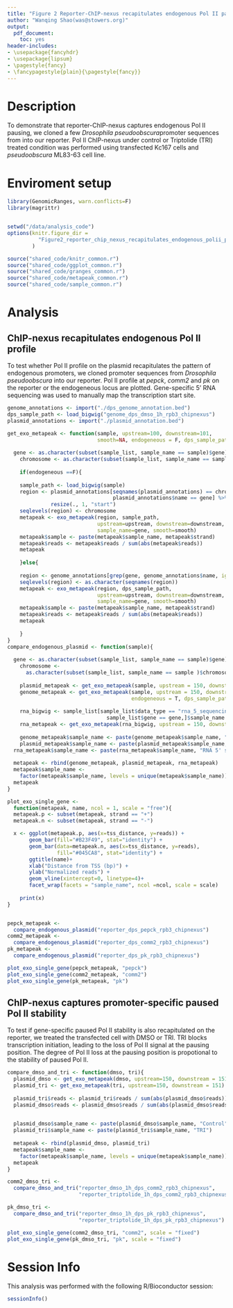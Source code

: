 ```yaml
---
title: "Figure 2 Reporter-ChIP-nexus recapitulates endogenous Pol II pausing"
author: "Wanqing Shao(was@stowers.org)"
output:
  pdf_document:
    toc: yes
header-includes:
- \usepackage{fancyhdr}
- \usepackage{lipsum}
- \pagestyle{fancy}
- \fancypagestyle{plain}{\pagestyle{fancy}}
---
```


# Description

To demonstrate that reporter-ChIP-nexus captures endogenous Pol II pausing, we cloned a few *Drosophila pseudoobscura*promoter sequences from into our reporter. Pol II ChIP-nexus under control or Triptolide (TRI) treated condition was performed using transfected Kc167 cells and *pseudoobscura* ML83-63 cell line.

# Enviroment setup

``` r
library(GenomicRanges, warn.conflicts=F)
library(magrittr)


setwd("/data/analysis_code")
options(knitr.figure_dir = 
          "Figure2_reporter_chip_nexus_recapitulates_endogenous_polii_pausing"
        )

source("shared_code/knitr_common.r")
source("shared_code/ggplot_common.r")
source("shared_code/granges_common.r")
source("shared_code/metapeak_common.r")
source("shared_code/sample_common.r")
```

# Analysis

## ChIP-nexus recapitulates endogenous Pol II profile

To test whether Pol II profile on the plasmid recapitulates the pattern of endogenous promoters, we cloned promoter sequences from *Drosophila pseudoobscura* into our reporter. Pol II profile at *pepck*, *comm2* and *pk* on the reporter or the endogeneous locus are plotted. Gene-specific 5’ RNA sequencing was used to manually map the transcription start site.

```r
genome_annotations <- import("./dps_genome_annotation.bed")
dps_sample_path <- load_bigwig("genome_dps_dmso_1h_rpb3_chipnexus")
plasmid_annotations <- import("./plasmid_annotation.bed")

get_exo_metapeak <- function(sample, upstream=100, downstream=101, 
                             smooth=NA, endogeneous = F, dps_sample_path=NULL){
	
  gene <- as.character(subset(sample_list, sample_name == sample)$gene)
	chromosome <- as.character(subset(sample_list, sample_name == sample )$chromosome)
	
	if(endogeneous ==F){
	  
  	sample_path <- load_bigwig(sample)
  	region <- plasmid_annotations[seqnames(plasmid_annotations) == chromosome & 
  	                              plasmid_annotations$name == gene] %>%
  	          resize(., 1, "start")
    seqlevels(region) <- chromosome
    metapeak <- exo_metapeak(region, sample_path, 
                             upstream=upstream, downstream=downstream, 
                             sample_name=gene, smooth=smooth)
    metapeak$sample <- paste(metapeak$sample_name, metapeak$strand)
    metapeak$reads <- metapeak$reads / sum(abs(metapeak$reads))
    metapeak
      
	}else{
  
    region <- genome_annotations[grep(gene, genome_annotations$name, ignore.case = T)]
    seqlevels(region) <- as.character(seqnames(region))
    metapeak <- exo_metapeak(region, dps_sample_path, 
                             upstream=upstream, downstream=downstream, 
                             sample_name=gene, smooth=smooth)
    metapeak$sample <- paste(metapeak$sample_name, metapeak$strand)
    metapeak$reads <- metapeak$reads / sum(abs(metapeak$reads))
    metapeak
	 
	}
}
compare_endogenous_plasmid <- function(sample){
  
  gene <- as.character(subset(sample_list, sample_name == sample)$gene)
	chromosome <- 
	  as.character(subset(sample_list, sample_name == sample )$chromosome)
	
	plasmid_metapeak <- get_exo_metapeak(sample, upstream = 150, downstream = 151)
	genome_metapeak <- get_exo_metapeak(sample, upstream = 150, downstream = 151,
	                                    endogeneous = T, dps_sample_path = dps_sample_path)
	
	rna_bigwig <- sample_list[sample_list$data_type == "rna_5_sequencing" & 
	                            sample_list$gene == gene,]$sample_name 
	rna_metapeak <- get_exo_metapeak(rna_bigwig, upstream = 150, downstream = 151)
	 
	genome_metapeak$sample_name <- paste(genome_metapeak$sample_name, "genome")
	plasmid_metapeak$sample_name <- paste(plasmid_metapeak$sample_name, "plasmid")
  rna_metapeak$sample_name <- paste(rna_metapeak$sample_name, "RNA 5' sequencing")
  
  metapeak <- rbind(genome_metapeak, plasmid_metapeak, rna_metapeak)
  metapeak$sample_name <- 
    factor(metapeak$sample_name, levels = unique(metapeak$sample_name))
  metapeak
}

plot_exo_single_gene <- 
  function(metapeak, name, ncol = 1, scale = "free"){
  metapeak.p <- subset(metapeak, strand == "+")
  metapeak.n <- subset(metapeak, strand == "-")

  x <- ggplot(metapeak.p, aes(x=tss_distance, y=reads)) + 
       geom_bar(fill="#B23F49", stat="identity") + 
       geom_bar(data=metapeak.n, aes(x=tss_distance, y=reads),
                fill="#045CA8", stat="identity") + 
       ggtitle(name)+ 
       xlab("Distance from TSS (bp)") + 
       ylab("Normalized reads") + 
       geom_vline(xintercept=0, linetype=4)+
       facet_wrap(facets = "sample_name", ncol =ncol, scale = scale)
 
    print(x)
}


pepck_metapeak <- 
  compare_endogenous_plasmid("reporter_dps_pepck_rpb3_chipnexus")
comm2_metapeak <- 
  compare_endogenous_plasmid("reporter_dps_comm2_rpb3_chipnexus")
pk_metapeak <- 
  compare_endogenous_plasmid("reporter_dps_pk_rpb3_chipnexus")

plot_exo_single_gene(pepck_metapeak, "pepck")
plot_exo_single_gene(comm2_metapeak, "comm2")
plot_exo_single_gene(pk_metapeak, "pk")

```

## ChIP-nexus captures promoter-specific paused Pol II stability

To test if gene-specific paused Pol II stability is also recapitulated on the reporter, we treated the transfected cell with DMSO or TRI. TRI blocks transcription initiation, leading to the loss of Pol II signal at the pausing position. The degree of Pol II loss at the pausing position is propotional to the stability of paused Pol II.

```r

compare_dmso_and_tri <- function(dmso, tri){
  plasmid_dmso <- get_exo_metapeak(dmso, upstream=150, downstream = 151)
  plasmid_tri <- get_exo_metapeak(tri, upstream=150, downstream = 151)
  
  plasmid_tri$reads <- plasmid_tri$reads / sum(abs(plasmid_dmso$reads))
  plasmid_dmso$reads <- plasmid_dmso$reads / sum(abs(plasmid_dmso$reads))

  
  plasmid_dmso$sample_name <- paste(plasmid_dmso$sample_name, "Control")
  plasmid_tri$sample_name <- paste(plasmid_tri$sample_name, "TRI")
  
  metapeak <- rbind(plasmid_dmso, plasmid_tri)
  metapeak$sample_name <- 
    factor(metapeak$sample_name, levels = unique(metapeak$sample_name))
  metapeak
}

comm2_dmso_tri <- 
  compare_dmso_and_tri("reporter_dmso_1h_dps_comm2_rpb3_chipnexus",
                       "reporter_triptolide_1h_dps_comm2_rpb3_chipnexus")

pk_dmso_tri <- 
  compare_dmso_and_tri("reporter_dmso_1h_dps_pk_rpb3_chipnexus",
                       "reporter_triptolide_1h_dps_pk_rpb3_chipnexus")

plot_exo_single_gene(comm2_dmso_tri, "comm2", scale = "fixed")
plot_exo_single_gene(pk_dmso_tri, "pk", scale = "fixed")
```

# Session Info

This analysis was performed with the following R/Bioconductor session:

```r
sessionInfo()
```
